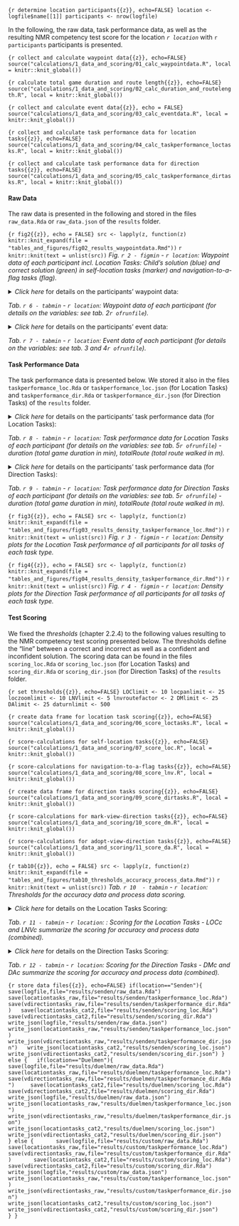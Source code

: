 ```{r determine location participants{{z}}, echo=FALSE}
location <- logfile$name[[1]]
participants <- nrow(logfile)
```

In the following, the raw data, task performance data, as well as the resulting NMR competency test score for the location _`r location`_ with `r participants` participants is presented.

```{r collect and calculate waypoint data{{z}}, echo=FALSE}
source("calculations/1_data_and_scoring/01_calc_waypointdata.R", local = knitr::knit_global())
```

```{r calculate total game duration and route length{{z}}, echo=FALSE}
source("calculations/1_data_and_scoring/02_calc_duration_and_routelength.R", local = knitr::knit_global())
```

```{r collect and calculate event data{{z}}, echo = FALSE}
source("calculations/1_data_and_scoring/03_calc_eventdata.R", local = knitr::knit_global())
```

```{r collect and calculate task performance data for location tasks{{z}}, echo=FALSE}
source("calculations/1_data_and_scoring/04_calc_taskperformance_loctasks.R", local = knitr::knit_global())
```

```{r collect and calculate task performance data for direction tasks{{z}}, echo=FALSE}
source("calculations/1_data_and_scoring/05_calc_taskperformance_dirtasks.R", local = knitr::knit_global())
```

#### Raw Data

The raw data is presented in the following and stored in the files `raw_data.Rda` or `raw_data.json` of the `results` folder.

```{r fig2{{z}}, echo = FALSE}
src <- lapply(z, function(z) knitr::knit_expand(file = "tables_and_figures/fig02_results_waypointdata.Rmd"))
```
`r knitr::knit(text = unlist(src))`
_Fig. `r 2 - figmin` - `r location`: Waypoint data of each participant incl. Location Tasks: Child's solution (blue) and correct solution (green) in self-location tasks (marker) and navigation-to-a-flag tasks (flag)._

<details>
  <summary>_Click here_ for details on the participants' waypoint data:</summary>
  <p style="padding: 4px; margin: 0; box-shadow: 1px 1px 1px 1px #bbbbbb;">
```{r tab6{{z}}, echo = FALSE}
src <- lapply(z, function(z) knitr::knit_expand(file = "tables_and_figures/tab06_results_waypointdata.Rmd"))
```
`r knitr::knit(text = unlist(src))`
</details>
_Tab. `r 6 - tabmin` - `r location`: Waypoint data of each participant (for details on the variables: see tab. 2`r ofrunfile`)._

<details>
  <summary>_Click here_ for details on the participants' event data:</summary>
  <p style="padding: 4px; margin: 0; box-shadow: 1px 1px 1px 1px #bbbbbb;">
```{r tab7{{z}}, echo = FALSE}
src <- lapply(z, function(z) knitr::knit_expand(file = "tables_and_figures/tab07_results_eventdata.Rmd"))
```
`r knitr::knit(text = unlist(src))`
</details>
_Tab. `r 7 - tabmin` - `r location`: Event data of each participant (for details on the variables: see tab. 3 and 4`r ofrunfile`)._

#### Task Performance Data

The task performance data is presented below. We stored it also in the files `taskperformance_loc.Rda` or `taskperformance_loc.json` (for Location Tasks) and `taskperformance_dir.Rda` or `taskperformance_dir.json` (for Direction Tasks) of the `results` folder.

<details>
  <summary>_Click here_ for details on the participants' task performance data (for Location Tasks):</summary>
  <p style="padding: 4px; margin: 0; box-shadow: 1px 1px 1px 1px #bbbbbb;">
```{r tab8{{z}}, echo = FALSE}
src <- lapply(z, function(z) knitr::knit_expand(file = "tables_and_figures/tab08_results_taskperformance_loc.Rmd"))
```
`r knitr::knit(text = unlist(src))`
</details>
_Tab. `r 8 - tabmin` - `r location`: Task performance data for Location Tasks of each participant (for details on the variables: see tab. 5`r ofrunfile`) - duration (total game duration in min), totalRoute (total route walked in m)._

<details>
  <summary>_Click here_ for details on the participants' task performance data (for Direction Tasks):</summary>
  <p style="padding: 4px; margin: 0; box-shadow: 1px 1px 1px 1px #bbbbbb;">
```{r tab9{{z}}, echo = FALSE}
src <- lapply(z, function(z) knitr::knit_expand(file = "tables_and_figures/tab09_results_taskperformance_dir.Rmd"))
```
`r knitr::knit(text = unlist(src))`
</details>
_Tab. `r 9 - tabmin` - `r location`: Task performance data for Direction Tasks of each participant (for details on the variables: see tab. 5`r ofrunfile`) - duration (total game duration in min), totalRoute (total route walked in m)._

```{r fig3{{z}}, echo = FALSE}
src <- lapply(z, function(z) knitr::knit_expand(file = "tables_and_figures/fig03_results_density_taskperformance_loc.Rmd"))
```
`r knitr::knit(text = unlist(src))`
_Fig. `r 3 - figmin` - `r location`: Density plots for the Location Task performance of all participants for all tasks of each task type._

```{r fig4{{z}}, echo = FALSE}
src <- lapply(z, function(z) knitr::knit_expand(file = "tables_and_figures/fig04_results_density_taskperformance_dir.Rmd"))
```
`r knitr::knit(text = unlist(src))`
_Fig. `r 4 - figmin` - `r location`: Density plots for the Direction Task performance of all participants for all tasks of each task type._

#### Test Scoring

We fixed the _thresholds_ (chapter 2.2.4) to the following values resulting to the NMR competency test scoring presented below. The thresholds define the "line" between a correct and incorrect as well as a confident and inconfident solution. The scoring data can be found in the files `scoring_loc.Rda` or `scoring_loc.json` (for Location Tasks) and `scoring_dir.Rda` or `scoring_dir.json` (for Direction Tasks) of the `results` folder.

```{r set thresholds{{z}}, echo=FALSE}
LOClimit <- 10
locpanlimit <- 25
loczoomlimit <- 10
LNVlimit <- 5
lnvroutefactor <- 2
DMlimit <- 25
DAlimit <- 25
daturnlimit <- 500
```

```{r create data frame for location task scoring{{z}}, echo=FALSE}
source("calculations/1_data_and_scoring/06_score_loctasks.R", local = knitr::knit_global())
```

```{r score-calculations for self-location tasks{{z}}, echo=FALSE}
source("calculations/1_data_and_scoring/07_score_loc.R", local = knitr::knit_global())
```

```{r score-calculations for navigation-to-a-flag tasks{{z}}, echo=FALSE}
source("calculations/1_data_and_scoring/08_score_lnv.R", local = knitr::knit_global())
```

```{r create data frame for direction tasks scoring{{z}}, echo=FALSE}
source("calculations/1_data_and_scoring/09_score_dirtasks.R", local = knitr::knit_global())
```

```{r score-calculations for mark-view-direction tasks{{z}}, echo=FALSE}
source("calculations/1_data_and_scoring/10_score_dm.R", local = knitr::knit_global())
```

```{r score-calculations for adopt-view-direction tasks{{z}}, echo=FALSE}
source("calculations/1_data_and_scoring/11_score_da.R", local = knitr::knit_global())
```

```{r tab10{{z}}, echo = FALSE}
src <- lapply(z, function(z) knitr::knit_expand(file = "tables_and_figures/tab10_thresholds_accuracy_process_data.Rmd"))
```
`r knitr::knit(text = unlist(src))`
_Tab. `r 10  - tabmin` - `r location`: Thresholds for the accuracy data and process data scoring._

<details>
  <summary>_Click here_ for details on the Location Tasks Scoring:</summary>
```{r tab11{{z}}, echo = FALSE}
src <- lapply(z, function(z) knitr::knit_expand(file = "tables_and_figures/tab11_results_scoring_loc.Rmd"))
```
`r knitr::knit(text = unlist(src))`
</details>
_Tab. `r 11 - tabmin` - `r location`: : Scoring for the Location Tasks - LOCc and LNVc summarize the scoring for accuracy and process data (combined)._

<details>
  <summary>_Click here_ for details on the Direction Tasks Scoring:</summary>
```{r tab12{{z}}, echo = FALSE}
src <- lapply(z, function(z) knitr::knit_expand(file = "tables_and_figures/tab12_results_scoring_dir.Rmd"))
```
`r knitr::knit(text = unlist(src))`
</details>
_Tab. `r 12 - tabmin` - `r location`: Scoring for the Direction Tasks - DMc and DAc summarize the scoring for accuracy and process data (combined)._


<!-- Store Data -->

```{r store data files{{z}}, echo=FALSE}
if(location=="Senden"){
  save(logfile,file="results/senden/raw_data.Rda")
  save(locationtasks_raw,file="results/senden/taskperformance_loc.Rda")
  save(vdirectiontasks_raw,file="results/senden/taskperformance_dir.Rda")
  save(locationtasks_cat2,file="results/senden/scoring_loc.Rda")
  save(vdirectiontasks_cat2,file="results/senden/scoring_dir.Rda")
  write_json(logfile,"results/senden/raw_data.json")
  write_json(locationtasks_raw,"results/senden/taskperformance_loc.json")
  write_json(vdirectiontasks_raw,"results/senden/taskperformance_dir.json")
  write_json(locationtasks_cat2,"results/senden/scoring_loc.json")
  write_json(vdirectiontasks_cat2,"results/senden/scoring_dir.json")
} else {
  if(location=="Duelmen"){
    save(logfile,file="results/duelmen/raw_data.Rda")
    save(locationtasks_raw,file="results/duelmen/taskperformance_loc.Rda")
    save(vdirectiontasks_raw,file="results/duelmen/taskperformance_dir.Rda")
    save(locationtasks_cat2,file="results/duelmen/scoring_loc.Rda")
    save(vdirectiontasks_cat2,file="results/duelmen/scoring_dir.Rda")
    write_json(logfile,"results/duelmen/raw_data.json")
    write_json(locationtasks_raw,"results/duelmen/taskperformance_loc.json")
    write_json(vdirectiontasks_raw,"results/duelmen/taskperformance_dir.json")
    write_json(locationtasks_cat2,"results/duelmen/scoring_loc.json")
    write_json(vdirectiontasks_cat2,"results/duelmen/scoring_dir.json")
  } else {
      save(logfile,file="results/custom/raw_data.Rda")
      save(locationtasks_raw,file="results/custom/taskperformance_loc.Rda")
      save(vdirectiontasks_raw,file="results/custom/taskperformance_dir.Rda")
      save(locationtasks_cat2,file="results/custom/scoring_loc.Rda")
      save(vdirectiontasks_cat2,file="results/custom/scoring_dir.Rda")
      write_json(logfile,"results/custom/raw_data.json")
      write_json(locationtasks_raw,"results/custom/taskperformance_loc.json")
      write_json(vdirectiontasks_raw,"results/custom/taskperformance_dir.json")
      write_json(locationtasks_cat2,"results/custom/scoring_loc.json")
      write_json(vdirectiontasks_cat2,"results/custom/scoring_dir.json")
    }
}
```